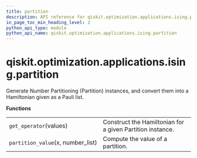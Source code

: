 ```yaml
---
title: partition
description: API reference for qiskit.optimization.applications.ising.partition
in_page_toc_min_heading_level: 2
python_api_type: module
python_api_name: qiskit.optimization.applications.ising.partition
---
```


<span id="module-qiskit.optimization.applications.ising.partition" />

<span id="qiskit-optimization-applications-ising-partition" />

# qiskit.optimization.applications.ising.partition

Generate Number Partitioning (Partition) instances, and convert them into a Hamiltonian given as a Pauli list.

**Functions**

|                                    |                                                           |
| ---------------------------------- | --------------------------------------------------------- |
| `get_operator`(values)             | Construct the Hamiltonian for a given Partition instance. |
| `partition_value`(x, number\_list) | Compute the value of a partition.                         |

